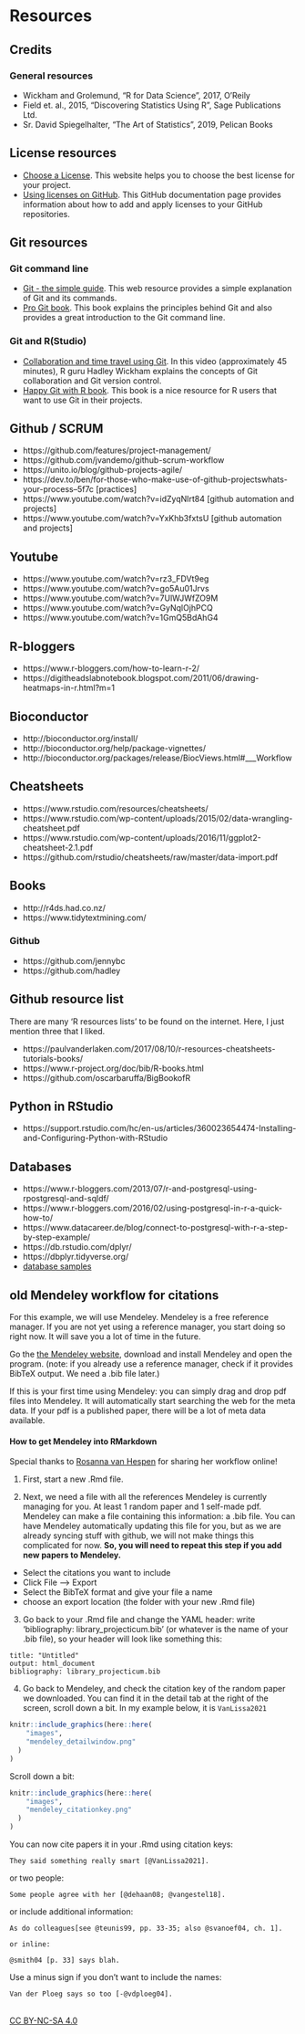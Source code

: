 # Resources 


## Credits

### General resources

 - Wickham and Grolemund, "R for Data Science", 2017, O'Reily
 - Field et. al., 2015, "Discovering Statistics Using R", Sage Publications Ltd.
 - Sr. David Spiegelhalter, "The Art of Statistics", 2019, Pelican Books
  
## License resources

 - [Choose a License](https://choosealicense.com/). This website helps you to choose the best license for your project. 
 - [Using licenses on GitHub](https://docs.github.com/en/github/creating-cloning-and-archiving-repositories/licensing-a-repository). This GitHub documentation page provides information about how to add and apply licenses to your GitHub repositories.
  
## Git resources

### Git command line

 - [Git - the simple guide](http://rogerdudler.github.io/git-guide/). This web resource provides a simple explanation of Git and its commands.
 - [Pro Git book](https://git-scm.com/book/en/v2). This book explains the principles behind Git and also provides a great introduction to the Git command line. 

### Git and R(Studio)

 - [Collaboration and time travel using Git](https://rstudio.com/resources/webinars/collaboration-and-time-travel-version-control-with-git-github-and-rstudio/). In this video (approximately 45 minutes), R guru Hadley Wickham explains the concepts of Git collaboration and Git version  control. 
 - [Happy Git with R book](https://happygitwithr.com/). This book is a nice resource for R users that want to use Git in their projects.

## Github / SCRUM

 - https://github.com/features/project-management/
 - https://github.com/jvandemo/github-scrum-workflow
 - https://unito.io/blog/github-projects-agile/
 - https://dev.to/ben/for-those-who-make-use-of-github-projectswhats-your-process--5f7c [practices]
 - https://www.youtube.com/watch?v=idZyqNIrt84 [github automation and projects]
 - https://www.youtube.com/watch?v=YxKhb3fxtsU [github automation and projects]

## Youtube
 - https://www.youtube.com/watch?v=rz3_FDVt9eg 
 - https://www.youtube.com/watch?v=go5Au01Jrvs
 - https://www.youtube.com/watch?v=7UlWJWfZO9M
 - https://www.youtube.com/watch?v=GyNqlOjhPCQ
 - https://www.youtube.com/watch?v=1GmQ5BdAhG4
 
## R-bloggers

 - https://www.r-bloggers.com/how-to-learn-r-2/
 - https://digitheadslabnotebook.blogspot.com/2011/06/drawing-heatmaps-in-r.html?m=1
 

## Bioconductor
 
 - http://bioconductor.org/install/
 - http://bioconductor.org/help/package-vignettes/
 - http://bioconductor.org/packages/release/BiocViews.html#___Workflow

## Cheatsheets

 - https://www.rstudio.com/resources/cheatsheets/
 - https://www.rstudio.com/wp-content/uploads/2015/02/data-wrangling-cheatsheet.pdf
 - https://www.rstudio.com/wp-content/uploads/2016/11/ggplot2-cheatsheet-2.1.pdf
 - https://github.com/rstudio/cheatsheets/raw/master/data-import.pdf

## Books 

 - http://r4ds.had.co.nz/
 - https://www.tidytextmining.com/
 
### Github

 - https://github.com/jennybc
 - https://github.com/hadley


## Github resource list

There are many 'R resources lists' to be found on the internet. Here, I just mention three that I liked.

 - https://paulvanderlaken.com/2017/08/10/r-resources-cheatsheets-tutorials-books/
 - https://www.r-project.org/doc/bib/R-books.html
 - https://github.com/oscarbaruffa/BigBookofR

## Python in RStudio

 - https://support.rstudio.com/hc/en-us/articles/360023654474-Installing-and-Configuring-Python-with-RStudio

## Databases

 - https://www.r-bloggers.com/2013/07/r-and-postgresql-using-rpostgresql-and-sqldf/
 - https://www.r-bloggers.com/2016/02/using-postgresql-in-r-a-quick-how-to/
 - https://www.datacareer.de/blog/connect-to-postgresql-with-r-a-step-by-step-example/
 - https://db.rstudio.com/dplyr/
 - https://dbplyr.tidyverse.org/
 - [database samples](https://wiki.postgresql.org/wiki/Sample_Databases)

## old Mendeley workflow for citations

For this example, we will use Mendeley. Mendeley is a free reference manager. If you are not yet using a reference manager, you start doing so right now. It will save you a lot of time in the future.

Go the [the Mendeley website](https://www.mendeley.com/download-desktop-new/), download and install Mendeley and open the program. (note: if you already use a reference manager, check if it provides BibTeX output. We need a .bib file later.)

If this is your first time using Mendeley: you can simply drag and drop pdf files into Mendeley. It will automatically start searching the web for the meta data. If your pdf is a published paper, there will be a lot of meta data available. 


#### How to get Mendeley into RMarkdown {-}
Special thanks to [Rosanna van Hespen](https://rosannavanhespen.nl/rmarkdown/writing-your-thesis-with-r-markdown-2-text-citations-and-equations/) for sharing her workflow online!

  1. First, start a new .Rmd file.

  2. Next, we need a file with all the references Mendeley is currently managing for you. At least 1 random paper and 1 self-made pdf. Mendeley can make a file containing this information: a .bib file. You can have Mendeley automatically updating this file for you, but as we are already syncing stuff with github, we will not make things this complicated for now. **So, you will need to repeat this step if you add new papers to Mendeley.**
  
  - Select the citations you want to include 
  - Click File --> Export
  - Select the BibTeX format and give your file a name
  - choose an export location (the folder with your new .Rmd file)

  3. Go back to your .Rmd file and change the YAML header: write ‘bibliography: library_projecticum.bib’ (or whatever is the name of your .bib file), so your header will look like something this:

```
title: "Untitled" 
output: html_document 
bibliography: library_projecticum.bib
```

  4. Go back to Mendeley, and check the citation key of the random paper we downloaded. You can find it in the detail tab at the right of the screen, scroll down a bit. In my example below, it is `VanLissa2021`

```r
knitr::include_graphics(here::here(
    "images",
    "mendeley_detailwindow.png"
  )
)
```

Scroll down a bit:


```r
knitr::include_graphics(here::here(
    "images",
    "mendeley_citationkey.png"
  )
)
```


You can now cite papers it in your .Rmd using citation keys:
  
  ```
  They said something really smart [@VanLissa2021].
  ```
or two people:

  ```
  Some people agree with her [@dehaan08; @vangestel18].
  ```

or include additional information:

  ```
  As do colleagues[see @teunis99, pp. 33-35; also @svanoef04, ch. 1].
  
  or inline:
  
  @smith04 [p. 33] says blah.
  
  ```

Use a minus sign if you don't want to include the names:

  ```
Van der Ploeg says so too [-@vdploeg04].
  ```

</br>
[CC BY-NC-SA 4.0](https://creativecommons.org/licenses/by-nc-sa/4.0/)
